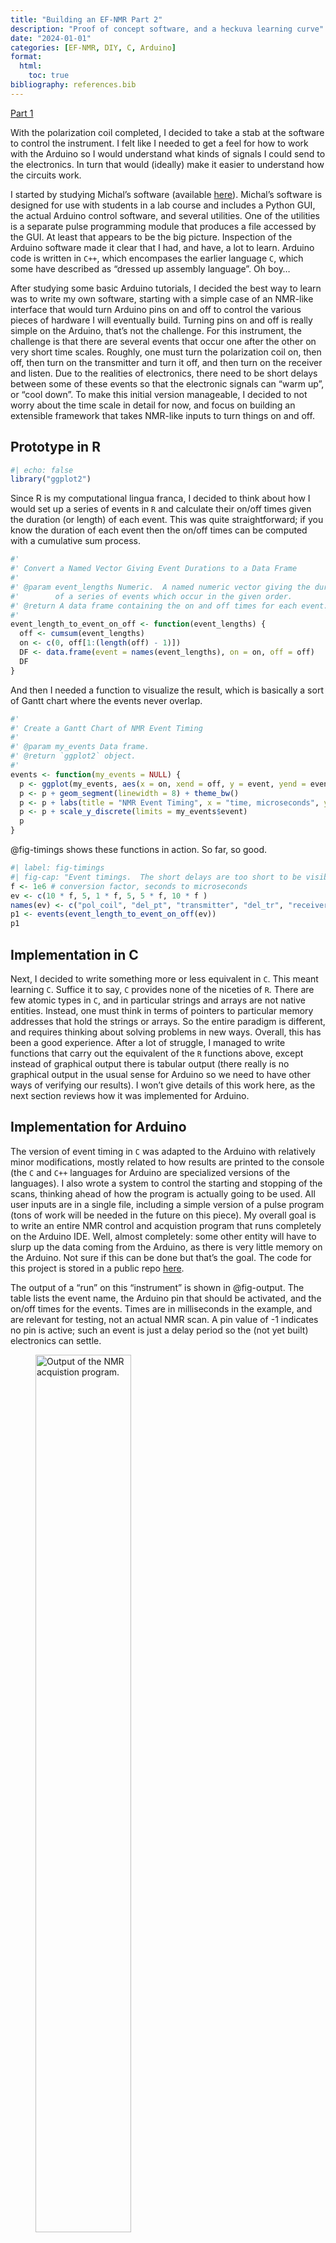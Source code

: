 ```yaml
---
title: "Building an EF-NMR Part 2"
description: "Proof of concept software, and a heckuva learning curve"
date: "2024-01-01"
categories: [EF-NMR, DIY, C, Arduino]
format:
  html:
    toc: true
bibliography: references.bib
---
```


[Part 1](https://chemospec.org/posts/2023-10-24-EF-NMR-Build-1/EF-NMR-Build-1.html)

With the polarization coil completed, I decided to take a stab at the software to control the instrument.  I felt like I needed to get a feel for how to work with the Arduino so I would understand what kinds of signals I could send to the electronics.  In turn that would (ideally) make it easier to understand how the circuits work.

I started by studying Michal's software (available [here](https://phas.ubc.ca/~michal/Earthsfield/)).  Michal's software is designed for use with students in a lab course and includes a Python GUI, the actual Arduino control software, and several utilities.  One of the utilities is a separate pulse programming module that produces a file accessed by the GUI.  At least that appears to be the big picture.  Inspection of the Arduino software made it clear that I had, and have, a lot to learn.  Arduino code is written in `C++`, which encompases the earlier language `C`, which some have described as "dressed up assembly language". Oh boy...

After studying some basic Arduino tutorials, I decided the best way to learn was to write my own software, starting with a simple case of an NMR-like interface that would turn Arduino pins on and off to control the various pieces of hardware I will eventually build.  Turning pins on and off is really simple on the Arduino, that's not the challenge.  For this instrument, the challenge is that there are several events that occur one after the other on very short time scales.  Roughly, one must turn the polarization coil on, then off, then turn on the transmitter and turn it off, and then turn on the receiver and listen.  Due to the realities of electronics, there need to be short delays between some of these events so that the electronic signals can "warm up", or "cool down".  To make this initial version manageable, I decided to not worry about the time scale in detail for now, and focus on building an extensible framework that takes NMR-like inputs to turn things on and off.

## Prototype in R
```r
#| echo: false
library("ggplot2")
```

Since R is my computational lingua franca, I decided to think about how I would set up a series of events in `R` and calculate their on/off times given the duration (or length) of each event.  This was quite straightforward; if you know the duration of each event then the on/off times can be computed with a cumulative sum process.

```r
#' 
#' Convert a Named Vector Giving Event Durations to a Data Frame
#' 
#' @param event_lengths Numeric.  A named numeric vector giving the durations (lengths)
#'        of a series of events which occur in the given order.
#' @return A data frame containing the on and off times for each event.
#'
event_length_to_event_on_off <- function(event_lengths) {
  off <- cumsum(event_lengths)
  on <- c(0, off[1:(length(off) - 1)])
  DF <- data.frame(event = names(event_lengths), on = on, off = off)
  DF
}
```

And then I needed a function to visualize the result, which is basically a sort of Gantt chart where the events never overlap.

```r
#'
#' Create a Gantt Chart of NMR Event Timing
#'
#' @param my_events Data frame.
#' @return `ggplot2` object.
#'
events <- function(my_events = NULL) {
  p <- ggplot(my_events, aes(x = on, xend = off, y = event, yend = event))
  p <- p + geom_segment(linewidth = 8) + theme_bw()
  p <- p + labs(title = "NMR Event Timing", x = "time, microseconds", y = "")
  p <- p + scale_y_discrete(limits = my_events$event)
  p
}
```

@fig-timings shows these functions in action. So far, so good.

```r
#| label: fig-timings
#| fig-cap: "Event timings.  The short delays are too short to be visible."
f <- 1e6 # conversion factor, seconds to microseconds
ev <- c(10 * f, 5, 1 * f, 5, 5 * f, 10 * f )
names(ev) <- c("pol_coil", "del_pt", "transmitter", "del_tr", "receiver", "relax_delay")
p1 <- events(event_length_to_event_on_off(ev))
p1
```

## Implementation in C

Next, I decided to write something more or less equivalent in `C`.  This meant learning `C`.  Suffice it to say, `C` provides none of the niceties of `R`.  There are few atomic types in `C`, and in particular strings and arrays are not native entities.  Instead, one must think in terms of pointers to particular memory addresses that hold the strings or arrays.  So the entire paradigm is different, and requires thinking about solving problems in new ways.  Overall, this has been a good experience.  After a lot of struggle, I managed to write functions that carry out the equivalent of the `R` functions above, except instead of graphical output there is tabular output (there really is no graphical output in the usual sense for Arduino so we need to have other ways of verifying our results).  I won't give details of this work here, as the next section reviews how it was implemented for Arduino.

## Implementation for Arduino

The version of event timing in `C` was adapted to the Arduino with relatively minor modifications, mostly related to how results are printed to the console (the `C` and `C++` languages for Arduino are specialized versions of the languages). I also wrote a system to control the starting and stopping of the scans, thinking ahead of how the program is actually going to be used.  All user inputs are in a single file, including a simple version of a pulse program (tons of work will be needed in the future on this piece).  My overall goal is to write an entire NMR control and acquistion program that runs completely on the Arduino IDE.  Well, almost completely: some other entity will have to slurp up the data coming from the Arduino, as there is very little memory on the Arduino.  Not sure if this can be done but that's the goal.  The code for this project is stored in a public repo [here](https://github.com/bryanhanson/EF-NMR).

The output of a "run" on this "instrument" is shown in @fig-output.  The table lists the event name, the Arduino pin that should be activated, and the on/off times for the events.  Times are in milliseconds in the example, and are relevant for testing, not an actual NMR scan.  A pin value of -1 indicates no pin is active; such an event is just a delay period so the (not yet built) electronics can settle.

![Output of the NMR acquistion program.](imgs/output.png){#fig-output width=60%}

This program was further tested by wiring the Arduino to a breadboard with a few LEDs and resistors to limit the current to the LEDs appropriately.  The video below shows the program in action, doing two scans with the durations as shown in @fig-output.  The pins from left represent polarization coil power, transmit, and receive signal (the latter of course should be listening, not powering something).  As a proof of concept I'm pretty happy with this result.

{{< video imgs/action.mov >}}

## What's Next?

So much to do, but I'm not in a hurry and can choose to do things in any order that inspires me:

* Polarization coil power supply circuit (some work done on this, just needs to be built)
* Transmitter circuit
* Receiver circuit
* Details of T/R on the Arduino; this will require another round of intense learning I'm certain!

